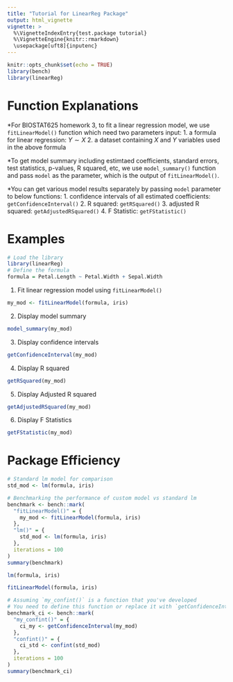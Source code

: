 ```yaml
---
title: "Tutorial for LinearReg Package"
output: html_vignette
vignette: >
  %\VignetteIndexEntry{test.package tutorial}
  %\VignetteEngine{knitr::rmarkdown}
  \usepackage[uft8]{inputenc}
---
```


```r
knitr::opts_chunk$set(echo = TRUE)
library(bench)
library(linearReg)
```

# Function Explanations
*For BIOSTAT625 homework 3, to fit a linear regression model, we use `fitLinearModel()` function which need two parameters input:
1. a formula for linear regression: $Y \sim X$
2. a dataset containing $X$ and $Y$ variables used in the above formula

*To get model summary including estimtaed coefficients, standard errors, test statistics, p-values, R squared, etc, we use `model_summary()` function and pass `model` as the parameter, which is the output of `fitLinearModel()`. 

*You can get various model results separately by passing `model` parameter to below functions:
1. confidence intervals of all estimated coefficients: `getConfidenceInterval()`
2. R squared: `getRSquared()`
3. adjusted R squared: `getAdjustedRSquared()`
4. F Statistic: `getFStatistic()`


# Examples
```r
# Load the library
library(linearReg)
# Define the formula
formula = Petal.Length ~ Petal.Width + Sepal.Width
```

1. Fit linear regression model using `fitLinearModel()`
```r
my_mod <- fitLinearModel(formula, iris)
```

2. Display model summary
```r
model_summary(my_mod)
```

3. Display confidence intervals
```r
getConfidenceInterval(my_mod)
```

4. Display R squared
```r
getRSquared(my_mod)
```

5. Display Adjusted R squared
```r
getAdjustedRSquared(my_mod)
```

6. Display F Statistics
```r
getFStatistic(my_mod)
```
# Package Efficiency
```r
# Standard lm model for comparison
std_mod <- lm(formula, iris)

# Benchmarking the performance of custom model vs standard lm
benchmark <- bench::mark(
  "fitLinearModel()" = {
    my_mod <- fitLinearModel(formula, iris)
  },
  "lm()" = {
    std_mod <- lm(formula, iris)
  },
  iterations = 100
)
summary(benchmark)

```

```r
lm(formula, iris)
```

```r
fitLinearModel(formula, iris)
```


```r
# Assuming `my_confint()` is a function that you've developed
# You need to define this function or replace it with `getConfidenceInterval()`
benchmark_ci <- bench::mark(
  "my_confint()" = {
    ci_my <- getConfidenceInterval(my_mod)
  },
  "confint()" = {
    ci_std <- confint(std_mod)
  },
  iterations = 100
)
summary(benchmark_ci)

```







